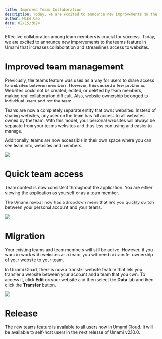 ```yaml
---
title: Improved Teams Collaboration
description: Today, we are excited to announce new improvements to the teams feature.
author: Mike Cao
date: 02/15/2024
---
```


Effective collaboration among team members is crucial for success. Today, we are excited to announce
new improvements to the teams feature in Umami that increases collaboration and streamlines access to websites.

# Improved team management

Previously, the teams feature was used as a way for users to share access to websites between members. However, this caused a few
problems. Websites could not be created, edited, or deleted by team members, making real collaboration difficult. Also,
website ownership belonged to individual users and not the team.

Teams are now a completely separate entity that owns websites. Instead of sharing websites, any user on the team has full access
to all websites owned by the team. With this model, your personal websites will always be separate from your teams websites
and thus less confusing and easier to manage.

Additionally, teams are now accessible in their own space where you can see team info, websites and members.

<img src="/images/blog/teams-view.png" />

# Quick team access

Team context is now consistent throughout the application. You are either viewing the application as yourself or as a
team member.

The Umami navbar now has a dropdown menu that lets you quickly switch between your personal account and your teams.

<img src="/images/blog/teams-dropdown.png" />

# Migration

Your existing teams and team members will still be active. However, if you want to work with websites as a team, you will need to
transfer ownership of your website to your team.

In Umami Cloud, there is now a transfer website feature that lets you transfer a website between your
account and a team that you own. To access it, click **Edit** on your website and then select the **Data** tab and then click the
**Transfer** button.

<img src="/images/blog/teams-transfer.png" />

# Release

The new teams feature is available to all users now in [Umami Cloud](https://cloud.umami.is?ref=umami-blog). It will be available to self-host users in the next release
of Umami v2.10.0.
